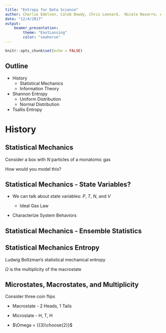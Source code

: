 ```yaml
---
title: "Entropy for Data Science"
author: Charlie Edelson, Caleb Dowdy, Chris Leonard,  Nicole Navarro, Aaron Niskin, Lance Price
date: "12/4/2017"
output:
    beamer_presentation: 
        theme: "EastLansing"
        color: "seahorse"
---
```


```r
knitr::opts_chunk$set(echo = FALSE)
```

## Outline
* History
    - Statistical Mechanics
    - Information Theory
* Shannon Entropy
    - Uniform Distribution
    - Normal Distribution
* Tsallis Entropy

# History

## Statistical Mechanics
Consider a box with $N$ particles of a monatomic gas

\begin{figure}
        \centering
        \includegraphics[width=0.5\textwidth]{images/particles.png}
\end{figure}

How would you model this?

## Statistical Mechanics - State Variables?

* We can talk about state variables: $P$, $T$, $N$, and $V$ \pause 

    - Ideal Gas Law

\begin{equation}
    PV = nRT    
\end{equation} \pause

* Characterize System Behaviors

## Statistical Mechanics - Ensemble Statistics
\begin{columns}
    \begin{column}{0.4\textwidth}
       \begin{figure}
                \includegraphics[width=0.5\textwidth]{images/newton-particles.png}
        \end{figure}
    \end{column}
    \begin{column}{0.6\textwidth}
        Assume each particle obeys Newton's Law
        \begin{itemize}
            \item{ $v_{0}$ and $x_0$ determines system}
            \item{Impractical for large $N$}
        \end{itemize}
        \pause
        \vspace{0.2cm}
        James Maxwell's Kinetic Theory of Gases
        \begin{itemize}
            \item{Consider Ensamble Statistics}
        \end{itemize} \vspace{0.2cm}
        \begin{equation}
            PV = \frac{Nm\bar{v^2}}{3}
        \end{equation}
    \end{column}
\end{columns}

## Statistical Mechanics Entropy
\begin{center}
    Average Behaviour $\rightarrow$ Macroscopic Properties
\end{center}
\pause
Ludwig Boltzman's statistical mechanical entropy
\begin{equation}
    S = k_b\ln(\Omega)
\end{equation}

$\Omega$ is the multiplicity of the macrostate

## Microstates, Macrostates, and Multiplicity
Consider three coin flips
\begin{figure}
        \centering
        \includegraphics[width=0.5\textwidth]{images/getting-ahead.png}
\end{figure} \pause

* Macrostate - 2 Heads, 1 Tails \pause

* Microstate - H, T, H \pause

* $\Omega = {{3}\choose{2}}$


